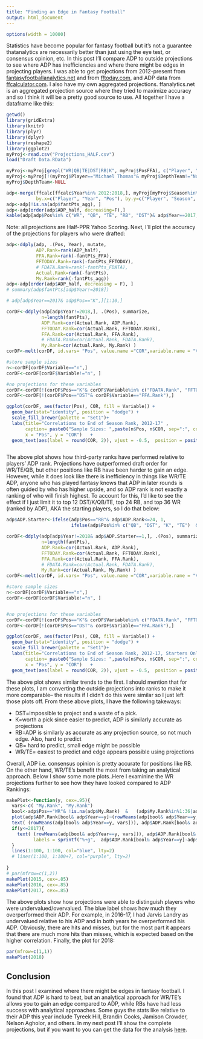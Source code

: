 ```yaml
---
title: "Finding an Edge in Fantasy Football"
output: html_document
---
```



```r
options(width = 10000)
```

Statistics have become popular for fantasy football but it's not a guarantee thatanalytics are necessarily better than just using the eye test, or consensus opinion, etc. In this post I'll compare ADP to outside projections to see where ADP has inefficiencies and where there might be edges in projecting players. I was able to get projections from 2012-present from [fantasyfootballanalytics.net](http://apps.fantasyfootballanalytics.net/projections) and from [fftoday.com](fftoday.com/rankings/playerproj.php?Season=201808&PosID=30&LeagueID=1), and ADP data from [ffcalculator.com](https://fantasyfootballcalculator.com/adp). 
I also have my own aggregated projections. ffanalytics.net is an aggregated projection source where they tried to maximize accuracy and so I think it will be a pretty good source to use. All together I have a dataframe like this:



```r
getwd()
library(gridExtra)
library(knitr)
library(plyr)
library(dplyr)
library(reshape2)
library(ggplot2)
myProj<-read.csv("Projections_HALF.csv")
load("Draft Data.RData")
```

```r
myProj<-myProj[grepl("WR|QB|TE|DST|RB|K", myProj$PosFFA), c("Player", "Season", "PosFFA", "fantPts_agg", "fantPts_FDATA", "fantPts_FFTODAY", "fantPts_FFA", "fantPts", "DepthTeam")]
myProj<-myProj[!(myProj$Player=="Michael Thomas"& myProj$DepthTeam!="Nor"),]
myProj$DepthTeam<-NULL

adp<-merge(ffcalc[ffcalc$Year%in% 2012:2018,], myProj[myProj$Season%in% 2012:2018,],
           by.x=c("Player", "Year", "Pos"), by.y=c("Player", "Season", "PosFFA"), all.x=T)
adp<-adp[!is.na(adp$fantPts_agg), ]
adp<-adp[order(adp$ADP_half, decreasing=F),]
kable(adp[adp$Pos%in% c("WR", "QB", "TE", "RB", "DST")& adp$Year==2017,c("Player", "Year", "ADP_half", "fantPts_FFTODAY", "fantPts_FFA","fantPts_agg", "fantPts")][1:5,])
```


Note: all projections are Half-PPR Yahoo Scoring. Next, I'll plot the accuracy of the projections for players who were drafted:

```r

adp<-ddply(adp, .(Pos, Year), mutate,
           ADP.Rank=rank(ADP_half),
           FFA.Rank=rank(-fantPts_FFA),
           FFTODAY.Rank=rank(-fantPts_FFTODAY),
           # FDATA.Rank=rank(-fantPts_FDATA),
           Actual.Rank=rank(-fantPts),
           My.Rank=rank(-fantPts_agg))
adp<-adp[order(adp$ADP_half, decreasing = F), ]
# summary(adp$fantPts[adp$Year!=2018])

# adp[adp$Year==2017& adp$Pos=="K",][1:10,]

corDF<-ddply(adp[adp$Year!=2018,], .(Pos), summarize,
             n=length(fantPts),
             ADP.Rank=cor(Actual.Rank, ADP.Rank),
             FFTODAY.Rank=cor(Actual.Rank, FFTODAY.Rank),
             FFA.Rank=cor(Actual.Rank, FFA.Rank),
             # FDATA.Rank=cor(Actual.Rank, FDATA.Rank),
             My.Rank=cor(Actual.Rank, My.Rank) )
corDF<-melt(corDF, id.vars= "Pos", value.name ="COR",variable.name = "Variable" )

#store sample sizes
n<-corDF[corDF$Variable=="n",]
corDF<-corDF[corDF$Variable!="n", ]

#no projections for these variables
corDF<-corDF[!(corDF$Pos=="K"& corDF$Variable%in% c("FDATA.Rank", "FFTODAY.Rank")),]
corDF<-corDF[!(corDF$Pos=="DST"& corDF$Variable=="FFA.Rank"),]

ggplot(corDF, aes(factor(Pos), COR, fill = Variable)) + 
  geom_bar(stat="identity", position = "dodge") + 
  scale_fill_brewer(palette = "Set1")+
  labs(title="Correlations to End of Season Rank, 2012-17" ,
       caption= paste0("Sample Sizes: ",paste(n$Pos, n$COR, sep=":", collapse=", ")),
       x = "Pos", y = "COR")   +
  geom_text(aes(label = round(COR, 2)), vjust = -0.5,  position = position_dodge(0.9), size=3)



```


The above plot shows how third-party ranks have performed relative to players' ADP rank. Projections have outperformed draft order for WR/TE/QB, but other positions like RB have been harder to gain an edge. However, while it does look like there is inefficiency in things like WR/TE ADP, anyone who has played fantasy knows that ADP in later rounds is often guided by who has higher upside, and so ADP rank is not exactly a ranking of who will finish highest. To account for this, I'd like to see the effect if I just limit it to top 12 DST/K/QB/TE, top 24 RB, and top 36 WR (ranked by ADP), AKA the starting players, so I do that below:

```r

adp$ADP.Starter<-ifelse(adp$Pos=="RB"& adp$ADP.Rank<=24, 1, 
                        ifelse(adp$Pos%in% c("QB", "DST", "K", "TE")  &   adp$ADP.Rank<=12, 1, ifelse(adp$Pos=='WR' & adp$ADP.Rank<=36, 1, 0)))

corDF<-ddply(adp[adp$Year!=2018& adp$ADP.Starter==1,], .(Pos), summarize,
             n=length(fantPts),
             ADP.Rank=cor(Actual.Rank, ADP.Rank),
             FFTODAY.Rank=cor(Actual.Rank, FFTODAY.Rank),
             FFA.Rank=cor(Actual.Rank, FFA.Rank),
             # FDATA.Rank=cor(Actual.Rank, FDATA.Rank),
             My.Rank=cor(Actual.Rank, My.Rank) )
corDF<-melt(corDF, id.vars= "Pos", value.name ="COR",variable.name = "Variable" )

#store sample sizes
n<-corDF[corDF$Variable=="n",]
corDF<-corDF[corDF$Variable!="n", ]


#no projections for these variables
corDF<-corDF[!(corDF$Pos=="K"& corDF$Variable%in% c("FDATA.Rank", "FFTODAY.Rank")),]
corDF<-corDF[!(corDF$Pos=="DST"& corDF$Variable=="FFA.Rank"),]

ggplot(corDF, aes(factor(Pos), COR, fill = Variable)) + 
  geom_bar(stat="identity", position = "dodge") + 
  scale_fill_brewer(palette = "Set1")+
  labs(title="Correlations to End of Season Rank, 2012-17, Starters Only" ,
       caption= paste0("Sample Sizes: ",paste(n$Pos, n$COR, sep=":", collapse=", ")),
       x = "Pos", y = "COR")   +
  geom_text(aes(label = round(COR, 2)), vjust = -0.5,  position = position_dodge(0.9), size=3)

```


The above plot shows similar trends to the first. I should mention that for these plots, I am converting the outside projections into ranks to make it more comparable-- the results if I didn't do this were similar so I just left those plots off. From these above plots, I have the following takeways: 

* DST=impossible to project and a waste of a pick.
* K=worth a pick since easier to predict, ADP is similarly accurate as projections
* RB=ADP is similarly as accurate as any projection source, so not much edge. Also, hard to predict
* QB= hard to predict, small edge might be possible
* WR/TE= easiest to predict and edge appears possible using projections

Overall, ADP i.e. consensus opinion is pretty accurate for positions like RB. On the other hand, WR/TE's benefit the most from taking an analytical approach.
Below I show some more plots..Here I examinine the WR projections further to see how they have looked compared to ADP Rankings:



```r
makePlot<-function(y, cex=.95){
  vars<-c( "My.Rank", "My.Rank")
  bool<-adp$Pos=="WR"& !is.na(adp$My.Rank)  &   (adp$My.Rank%in%1:36|adp$ADP.Rank%in%1:36) 
  plot(adp$ADP.Rank[bool& adp$Year==y]~(rowMeans(adp[bool& adp$Year==y, vars])), xlab="My.Rank", ylab="ADP.Rank (<-Overvalued, Undervalued->)", main=paste0("My.Rank vs ADP.Rank, ",y ," WRs"))
  text( (rowMeans(adp[bool& adp$Year==y, vars])), adp$ADP.Rank[bool& adp$Year==y], labels = adp$Player[bool& adp$Year==y], col='red', pos = 2, cex = cex)
  if(y<=2017){
    text( (rowMeans(adp[bool& adp$Year==y, vars])), adp$ADP.Rank[bool& adp$Year==y], 
          labels = sprintf("%+g",  adp$ADP.Rank[bool& adp$Year==y]-adp$Actual.Rank[bool& adp$Year==y]), col='blue', pos = 4, cex = cex)
  }
  lines(1:100, 1:100, col="blue", lty=2)
  # lines(1:100, 1:100+7, col="purple", lty=2)
  
}
# par(mfrow=c(1,2))
makePlot(2015, cex=.85)
makePlot(2016, cex=.85)
makePlot(2017, cex=.85)

```


The above plots show how projections were able to distinguish players who were undervalued/overvalued. The blue label shows how much they overperformed their ADP. For example, in 2016-17, I had Jarvis Landry as undervalued relative to his ADP and in both years he overperformed his ADP. Obviously, there are hits and misses, but for the most part it appears that there are much more hits than misses, which is expected based on the higher correlation. Finally, the plot for 2018:


```r

par(mfrow=c(1,1))
makePlot(2018)
```


## Conclusion 
In this post I examined where there might be edges in fantasy football. I found that ADP is hard to beat, but an analytical approach for WR/TE's allows you to gain an edge compared to ADP, while RBs have had less success with analytical approaches. Some guys the stats like relative to their ADP this year include Tyreek Hill, Brandin Cooks, Jamison Crowder, Nelson Agholor, and others. In my next post I'll show the complete projections, but if you want to you can get the data for the analysis [here](https://github.com/dlm1223/fantasy-football/blob/master/projections%20post).
